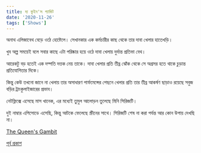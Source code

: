 ```yaml
---
title: দ্য কুইন'স গ্যাম্বিট
date: '2020-11-26'
tags: ['Shows']
---
```


অনাথ এলিজাবেথ বেড়ে ওঠে হোষ্টেলে। সেখানকার এক কর্মচারীর কাছ থেকে তার দাবা খেলার হাতেখড়ি। 

খুব অল্প সময়েই বলে সবার কাছে এটা পরিষ্কার হয়ে ওঠে দাবা খেলায় দুর্দান্ত প্রতিভা বেথ।

আরেকটু বড় হতেই এক দম্পতি দত্তক নেয় তাকে। দাবা খেলার প্রতি তীব্র ঝোঁক থেকে সে অগ্রসর হতে থাকে চুড়ান্ত প্রতিযোগিতার দিকে।

কিন্তু কেউ তখনো জানে না খেলায় তার অসাধারণ পার্ফমেন্সের পেছনে খেলার প্রতি তার তীব্র আকর্ষণ ছাড়াও রয়েছে সবুজ বড়ির ট্রাংকুলাইজারের প্রভাব।

নেটফ্লিক্সে এসেছে মাস খানেক, এর মধ্যেই তুমুল আলোড়ন তুলেছে মিনি সিরিজটি।

দুই নাম্বার এপিসোডে এসেছি, কিন্তু আটকে ফেলেছে স্ক্রীনের সাথে। সিরিজটি শেষ না করা পর্যন্ত আর কোন উপায় দেখছি না।

[The Queen's Gambit](https://www.netflix.com/title/80234304)

[পূর্ব প্রকাশ](https://www.facebook.com/ashraful.alam/posts/10157226743445583)